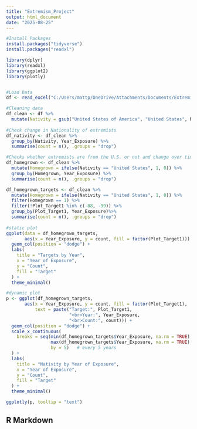 ---
title: "Extremism_Project"
output: html_document
date: "2025-08-25"
---

```{R}
#Install Packages
install.packages("tidyverse")
install.packages("readxl")

library(dplyr)
library(readxl)
library(ggplot2)
library(plotly)


#Load Data
df <- read_excel("C:/Users/mattp/OneDrive/Attachments/Documents/Extremism_Data_Project/PIRUS V5.xlsx")

#Cleaning data
df_clean <- df %>%
  mutate(Nativity = gsub("United States of America", "United States", Nativity))
  
#Check change in Nationality of extremists
df_nativity <- df_clean %>%
  group_by(Nativity, Year_Exposure) %>%
  summarise(count = n(), .groups = "drop")

#Checks whether extremists are from the U.S. or not and change over time
df_homegrown <- df_clean %>%
  mutate(Homegrown = ifelse(Nativity == "United States", 1, 0)) %>%
  group_by(Homegrown, Year_Exposure) %>%
  summarise(count = n(), .groups = "drop")

df_homegrown_targets <- df_clean %>%
  mutate(Homegrown = ifelse(Nativity == "United States", 1, 0)) %>%
  filter(Homegrown == 1) %>%
  filter(!Plot_Target1 %in% c(-88, -99)) %>%
  group_by(Plot_Target1, Year_Exposure)%>%
  summarise(count = n(), .groups = "drop")
  
#static plot
ggplot(data = df_homegrown_targets,
       aes(x = Year_Exposure, y = count, fill = factor(Plot_Target1))) +
  geom_col(position = "dodge") +
  labs(
    title = "Targets by Year",
    x = "Year of Exposure",
    y = "Count",
    fill = "Target"
  ) +
  theme_minimal()

#dynamic plot
p <- ggplot(df_homegrown_targets,
       aes(x = Year_Exposure, y = count, fill = factor(Plot_Target1),
           text = paste("Target:", Plot_Target1,
                        "<br>Year:", Year_Exposure,
                        "<br>Count:", count))) +
  geom_col(position = "dodge") +
  scale_x_continuous(
    breaks = seq(min(df_homegrown_targets$Year_Exposure, na.rm = TRUE),
                 max(df_homegrown_targets$Year_Exposure, na.rm = TRUE),
                 by = 5)   # every 5 years
  ) +
  labs(
    title = "Nativity by Year of Exposure",
    x = "Year of Exposure",
    y = "Count",
    fill = "Target"
  ) +
  theme_minimal()

ggplotly(p, tooltip = "text")

```

## R Markdown

